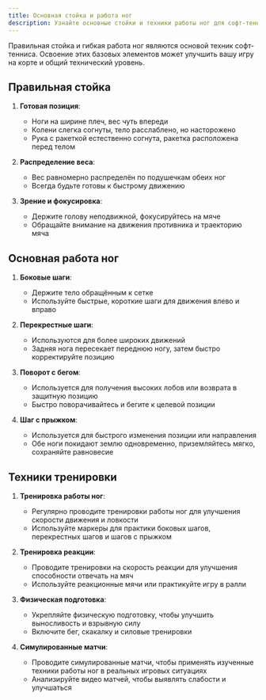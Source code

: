 ```yaml
---
title: Основная стойка и работа ног
description: Узнайте основные стойки и техники работы ног для софт-тенниса
---
```


Правильная стойка и гибкая работа ног являются основой техник софт-тенниса. Освоение этих базовых элементов может улучшить вашу игру на корте и общий технический уровень.

## Правильная стойка

1. **Готовая позиция**:
   - Ноги на ширине плеч, вес чуть впереди
   - Колени слегка согнуты, тело расслаблено, но насторожено
   - Рука с ракеткой естественно согнута, ракетка расположена перед телом

2. **Распределение веса**:
   - Вес равномерно распределён по подушечкам обеих ног
   - Всегда будьте готовы к быстрому движению

3. **Зрение и фокусировка**:
   - Держите голову неподвижной, фокусируйтесь на мячe
   - Обращайте внимание на движения противника и траекторию мяча

## Основная работа ног

1. **Боковые шаги**:
   - Держите тело обращённым к сетке
   - Используйте быстрые, короткие шаги для движения влево и вправо

2. **Перекрестные шаги**:
   - Используются для более широких движений
   - Задняя нога пересекает переднюю ногу, затем быстро корректируйте позицию

3. **Поворот с бегом**:
   - Используется для получения высоких лобов или возврата в защитную позицию
   - Быстро поворачивайтесь и бегите к целевой позиции

4. **Шаг с прыжком**:
   - Используется для быстрого изменения позиции или направления
   - Обе ноги покидают землю одновременно, приземляйтесь мягко, сохраняйте равновесие

## Техники тренировки

1. **Тренировка работы ног**:
   - Регулярно проводите тренировки работы ног для улучшения скорости движения и ловкости
   - Используйте маркеры для практики боковых шагов, перекрестных шагов и шагов с прыжком

2. **Тренировка реакции**:
   - Проводите тренировки на скорость реакции для улучшения способности отвечать на мяч
   - Используйте реакционные мячи или практикуйте игру в ралли

3. **Физическая подготовка**:
   - Укрепляйте физическую подготовку, чтобы улучшить выносливость и взрывную силу
   - Включите бег, скакалку и силовые тренировки

4. **Симулированные матчи**:
   - Проводите симулированные матчи, чтобы применять изученные техники работы ног в реальных игровых ситуациях
   - Анализируйте видео матчей, чтобы выявлять слабости и улучшаться